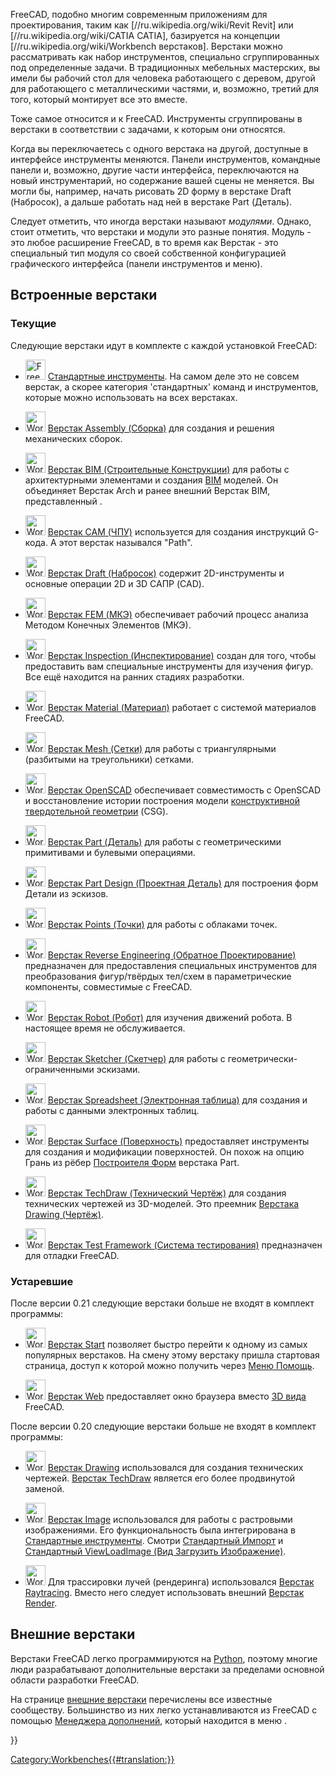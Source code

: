 <languages/>

{{Docnav/ru
|[[Property_editor/ru|Редактор свойств]]
|[[Std_Base/ru|Стандартные инструменты]]
|IconL=
|IconR=Freecad.svg
}}

FreeCAD, подобно многим современным приложениям для проектирования, таким как [//ru.wikipedia.org/wiki/Revit Revit] или [//ru.wikipedia.org/wiki/CATIA CATIA], базируется на концепции [//ru.wikipedia.org/wiki/Workbench верстаков]. Верстаки можно рассматривать как набор инструментов, специально сгруппированных под определенные задачи. В  традиционных мебельных мастерских, вы имели бы рабочий стол для человека работающего с деревом, другой для работающего с металлическими частями, и, возможно, третий для того, который монтирует все это вместе.

Тоже самое относится и к FreeCAD. Инструменты сгруппированы в верстаки в соответствии с задачами, к которым они относятся.

Когда вы переключаетесь с одного верстака на другой,  доступные в интерфейсе инструменты меняются. Панели инструментов, командные панели и, возможно, другие части интерфейса, переключаются на новый инструментарий, но содержание вашей сцены не меняется. Вы могли бы, например, начать рисовать 2D форму  в верстаке Draft (Набросок), а дальше работать над ней в верстаке Part (Деталь).

Следует отметить, что иногда верстаки называют ''модулями''. Однако, стоит отметить, что верстаки и модули это разные понятия. Модуль - это любое расширение FreeCAD, в то время как Верстак - это специальный тип модуля со своей собственной конфигурацией графического интерфейса (панели инструментов и меню).

<span id="Built-in_workbenches"></span>
== Встроенные верстаки ==

<span id="Current"></span>
=== Текущие ===

Следующие верстаки идут в комплекте с каждой установкой FreeCAD:

<!--Перечисленные ниже пункты используются на страницах Workbenches/ru , User_hub/ru и они должны быть полностью идентичны. Соблюдайте это правило.-->
* [[Image:Freecad.svg|32px]] [[Std_Base/ru|Стандартные инструменты]]. На самом деле это не совсем верстак, а скорее категория 'стандартных' команд и инструментов, которые можно использовать на всех верстаках.

* [[Image:Workbench_Assembly.svg|32px]] [[Assembly_Workbench/ru|Верстак Assembly (Сборка)]] для создания и решения механических сборок. {{Version/ru|1.0}}

* [[Image:Workbench_BIM.svg|32px]] [[BIM_Workbench/ru|Верстак BIM (Строительные Конструкции)]] для работы с архитектурными элементами и создания [https://en.wikipedia.org/wiki/Building_information_modeling BIM] моделей. Он объединяет Верстак Arch  и ранее внешний Верстак BIM, представленный {{VersionMinus/ru|0.21}}.

* [[Image:Workbench_CAM.svg|32px]] [[CAM_Workbench/ru|Верстак CAM (ЧПУ)]] используется для создания инструкций G-кода. А {{VersionMinus/ru|0.21}} этот верстак назывался "Path".

* [[Image:Workbench_Draft.svg|32px]] [[Draft_Workbench/ru|Верстак Draft (Набросок)]] содержит 2D-инструменты и основные операции 2D и 3D САПР (CAD).

* [[Image:Workbench_FEM.svg|32px]] [[FEM_Workbench/ru|Верстак FEM (МКЭ)]] обеспечивает рабочий процесс анализа Методом Конечных Элементов (МКЭ).

* [[Image:Workbench_Inspection.svg|32px]] [[Inspection_Workbench/ru|Верстак Inspection (Инспектирование)]] создан для того, чтобы предоставить вам специальные инструменты для изучения фигур. Все ещё находится на ранних стадиях разработки.

* [[Image:Workbench_Material.svg|32px]] [[Material_Workbench/ru|Верстак Material (Материал)]] работает с системой материалов FreeCAD. {{Version/ru|1.0}}

* [[Image:Workbench_Mesh.svg|32px]] [[Mesh_Workbench/ru|Верстак Mesh (Сетки)]] для работы с триангулярными (разбитыми на треугольники) сетками.

* [[Image:Workbench_OpenSCAD.svg|32px]] [[OpenSCAD_Workbench/ru|Верстак OpenSCAD]] обеспечивает совместимость с OpenSCAD и восстановление истории построения модели [[constructive solid geometry/ru|конструктивной твердотельной геометрии]] (CSG).

* [[Image:Workbench_Part.svg|32px]] [[Part_Workbench/ru| Верстак Part (Деталь)]] для работы с геометрическими примитивами и булевыми операциями.

* [[Image:Workbench_PartDesign.svg|32px]] [[PartDesign_Workbench/ru| Верстак Part Design (Проектная Деталь)]] для построения форм Детали из эскизов.

* [[Image:Workbench_Points.svg|32px]] [[Points_Workbench/ru|Верстак Points (Точки)]] для работы с облаками точек.

* [[Image:Workbench_Reverse_Engineering.svg|32px]] [[Reverse_Engineering_Workbench/ru|Верстак Reverse Engineering (Обратное Проектирование)]] предназначен для предоставления специальных инструментов для преобразования фигур/твёрдых тел/схем в параметрические компоненты, совместимые с FreeCAD.

* [[Image:Workbench_Robot.svg|32px]] [[Robot_Workbench/ru|Верстак Robot (Робот)]] для изучения движений робота. В настоящее время не обслуживается.

* [[Image:Workbench_Sketcher.svg|32px]] [[Sketcher_Workbench/ru|Верстак Sketcher (Скетчер)]] для работы с геометрически-ограниченными эскизами.

* [[Image:Workbench_Spreadsheet.svg|32px]] [[Spreadsheet_Workbench/ru|Верстак Spreadsheet (Электронная таблица)]] для создания и работы с данными электронных таблиц.

* [[Image:Workbench_Surface.svg|32px]] [[Surface_Workbench/ru|Верстак Surface (Поверхность)]] предоставляет инструменты для создания и модификации поверхностей. Он похож на опцию Грань из рёбер [[Part_Builder/ru|Построителя Форм]] верстака Part.

* [[Image:Workbench_TechDraw.svg|32px]] [[TechDraw_Workbench/ru|Верстак TechDraw (Технический Чертёж)]] для создания технических чертежей из 3D-моделей. Это преемник [[Drawing_Workbench/ru|Верстака Drawing (Чертёж)]].

* [[Image:Workbench_Test.svg|32px]] [[Testing/ru|Верстак Test Framework (Система тестирования)]] предназначен для отладки FreeCAD.

<span id="Obsolete"></span>
=== Устаревшие ===

После версии 0.21 следующие верстаки больше не входят в комплект программы:

* [[Image:Workbench_Start.svg|32px]] [[Start_Workbench/ru|Верстак Start]] позволяет быстро перейти к одному из самых популярных верстаков. На смену этому верстаку пришла стартовая страница, доступ к которой можно получить через [[Std_Help_Menu/ru|Меню Помощь]].

* [[Image:Workbench_Web.svg|32px]] [[Web_Workbench/ru|Верстак Web]] предоставляет окно браузера вместо [[3D_view/ru|3D вида]] FreeCAD.

После версии 0.20 следующие верстаки больше не входят в комплект программы:

* [[Image:Workbench_Drawing.svg|32px]] [[Drawing_Workbench|Верстак  Drawing]] использовался для создания технических чертежей. [[TechDraw_Workbench|Верстак TechDraw]] является его более продвинутой заменой.

* [[Image:Workbench_Image.svg|32px]] [[Image_Workbench/ru|Верстак Image]] использовался для работы с растровыми изображениями. Его функциональность была интегрирована в [[Std_Base/ru|Стандартные инструменты]]. Смотри [[Std_Import/ru|Стандартный Импорт]] и [[Std_ViewLoadImage/ru|Стандартный ViewLoadImage (Вид Загрузить Изображение)]].

* [[Image:Workbench_Raytracing.svg|32px]] Для трассировки лучей (рендеринга) использовался [[Raytracing_Workbench/ru|Верстак Raytracing]]. Вместо него следует использовать внешний [https://github.com/FreeCAD/FreeCAD-render Верстак Render].

<span id="External_workbenches"></span>
== Внешние верстаки ==

Верстаки FreeCAD легко программируются на [[Python/ru|Python]], поэтому многие люди разрабатывают дополнительные верстаки за пределами основной области разработки FreeCAD.

На странице [[External_workbenches/ru|внешние верстаки]] перечислены все известные сообществу. Большинство из них легко устанавливаются из FreeCAD с помощью [[Std_AddonMgr/ru|Менеджера дополнений]], который находится в меню {{MenuCommand|Инструменты→ [[Image:Std_AddonMgr.svg|24px]] Менеджер дополнений}}. 


{{Docnav/ru
|[[Property_editor/ru|Редактор свойств]]
|[[Std_Base/ru|Стандартные инструменты]]
|IconL=
|IconR=Freecad.svg
}}

{{Userdocnavi{{#translation:}}}}
[[Category:Workbenches{{#translation:}}]]